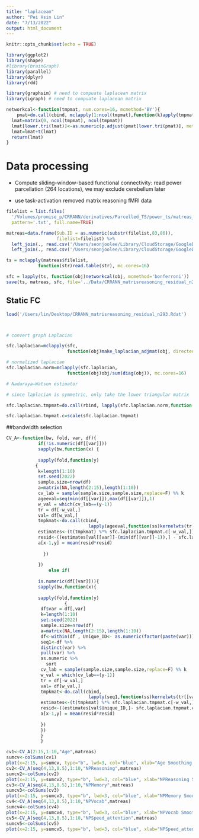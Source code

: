 ```yaml
---
title: "laplacean"
author: "Pei Hsin Lin"
date: "7/13/2022"
output: html_document
---
```


```r
knitr::opts_chunk$set(echo = TRUE)

library(ggplot2)
library(shape)
#library(brainGraph)
library(parallel)
library(dplyr)
library(rdd)

library(graphsim) # need to compuate laplacean matrix
library(igraph) # need to compuate laplacean matrix

networkcal<-function(tmpmat, num.cores=16, mcmethod='BY'){
    pmat=do.call(cbind, mclapply(1:ncol(tmpmat),function(k)apply(tmpmat, 2, function(xx)cor.test(xx, tmpmat[,k])$p.value), mc.cores=num.cores))
  lmat=matrix(0, ncol(tmpmat), ncol(tmpmat))
  lmat[lower.tri(lmat)]<-as.numeric(p.adjust(pmat[lower.tri(pmat)], method=mcmethod)<0.05)
  lmat=lmat+t(lmat)
  return(lmat)
}
```



# Data processing

* Compute sliding-window-based functional connectivity: read power parcellation (264 locations), we may exclude cerebellum later

* use task-activation removed matrix reasoning fMRI data

```r
filelist = list.files(
  '/Volumes/promise_p/CRRANN/derivatives/Parcelled_TS/power_ts/matreas_residual',
  pattern='.txt', full.name=TRUE)

matreas=data.frame(Sub.ID = as.numeric(substr(filelist,83,86)),
                   filelist=filelist) %>%
  left_join(., read.csv('/Users/seonjoolee/Library/CloudStorage/GoogleDrive-seonjoo.lee@nyspi.columbia.edu/My\ Drive/Collaboration/Yaakov/data/RN_CR_Data_Part_1_ver_2.6.csv')[,c(1:10,93:96)]) %>%
  left_join(., read.csv('/Users/seonjoolee/Library/CloudStorage/GoogleDrive-seonjoo.lee@nyspi.columbia.edu/My\ Drive/Collaboration/Yaakov/data/RN_CR_Data_Part_2_ver_2.6.csv')) 

ts = mclapply(matreas$filelist,
            function(str)read.table(str), mc.cores=16)

sfc = lapply(ts, function(obj)networkcal(obj, mcmethod='bonferroni'))
save(ts, matreas, sfc, file='../Data/CRRANN_matrisreasoning_residual_n293.Rdat')
```

## Static FC {.tabset}

```r
load('/Users/lin/Desktop/CRRANN_matrisreasoning_residual_n293.Rdat')



# convert graph Laplacian

sfc.laplacian=mclapply(sfc, 
                       function(obj)make_laplacian_adjmat(obj, directed = FALSE), mc.cores=16)

# normalized laplacian
sfc.laplacian.norm=mclapply(sfc.laplacian, 
                       function(obj)obj/sum(diag(obj)), mc.cores=16)

# Nadaraya–Watson estimator 

# since laplacian is symmetric, only take the lower triangular matrix

sfc.laplacian.tmpmat=do.call(rbind, lapply(sfc.laplacian.norm,function(xx)xx[lower.tri(xx, diag=TRUE)] ))

sfc.laplacian.tmpmat.c=scale(sfc.laplacian.tmpmat)
```

##bandwidth selection
```r

   
CV_A<-function(bw, fold, var, df){
            if(!is.numeric(df[[var]]))
            sapply(bw,function(x) {
              
            sapply(fold,function(y)
           {
            k=length(1:10)
            set.seed(2022)
            sample.size=nrow(df)
            a=matrix(NA,length(2:15),length(1:10))
            cv_lab = sample(sample.size,sample.size,replace=F) %% k
            ageeval=seq(min(df[[var]]),max(df[[var]]),1)
            w_val = which(cv_lab==(y-1))
            tr = df[-w_val,]
            val= df[w_val,]
            tmpkmat<-do.call(cbind,
                               lapply(ageeval,function(ss)kernelwts(tr[[var]],ss,x, kernel = "tricube")))
            estimates<-(t(tmpkmat) %*% sfc.laplacian.tmpmat.c[-w_val,])
            resid<-((estimates[val[[var]]-(min(df[[var]]-1)),] - sfc.laplacian.tmpmat.c[w_val,]))
            a[x-1,y] = mean(resid*resid)
              
              })
              
            }) 
                else if(
                  
            is.numeric(df[[var]])){
            sapply(bw,function(x){
              
            sapply(fold,function(y)
                      {
             df$var = df[,var]
             k=length(1:10)
             set.seed(2022)
             sample.size=nrow(df)
             a=matrix(NA,length(2:15),length(1:10))
             df<-within(df , Unique_ID<- as.numeric(factor(paste(var))))
             seq1<-df %>%
             distinct(var) %>%
             pull(var) %>%
             as.numeric %>%
               sort
             cv_lab = sample(sample.size,sample.size,replace=F) %% k
             w_val = which(cv_lab==(y-1))
             tr = df[-w_val,]
             val= df[w_val,]
             tmpkmat<-do.call(cbind,
                               lapply(seq1,function(ss)kernelwts(tr[[var]],ss,x, kernel = "tricube")))
             estimates<-(t(tmpkmat) %*% sfc.laplacian.tmpmat.c[-w_val,])
             resid<-((estimates[val$Unique_ID,]- sfc.laplacian.tmpmat.c[w_val,]))
             a[x-1,y] = mean(resid*resid)
              
             })
             }) 
             }
             }
```

```r

cv1<-CV_A(2:15,1:10,"Age",matreas)
sumcv<-colSums(cv1)
plot(x=2:15, y=sumcv, type="b", lwd=3, col="blue", xlab="Age Smoothing bandwidth", ylab="CV MSE")
cv2<-CV_A(seq(4,13,0.5),1:10,"NPReasoning",matreas)
sumcv2<-colSums(cv2)
plot(x=2:15, y=sumcv2, type="b", lwd=3, col="blue", xlab="NPReasoning Smoothing bandwidth", ylab="CV MSE")
cv3<-CV_A(seq(4,13,0.5),1:10,"NPMemory",matreas)
sumcv3<-colSums(cv3)
plot(x=2:15, y=sumcv3, type="b", lwd=3, col="blue", xlab="NPMemory Smoothing bandwidth", ylab="CV MSE")
cv4<-CV_A(seq(4,13,0.5),1:10,"NPVocab",matreas)
sumcv4<-colSums(cv4)
plot(x=2:15, y=sumcv4, type="b", lwd=3, col="blue", xlab="NPVocab Smoothing bandwidth", ylab="CV MSE")
cv5<-CV_A(seq(4,13,0.5),1:10,"NPSpeed_attention",matreas)
sumcv5<-colSums(cv5)
plot(x=2:15, y=sumcv5, type="b", lwd=3, col="blue", xlab="NPSpeed_attention Smoothing bandwidth", ylab="CV MSE")
```

